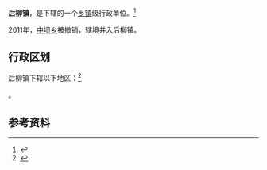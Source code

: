 {{中国乡级行政区|61/09/22/105/000}}

'''后柳镇'''，是{{PRC admin/fullname|61/09/22/105/000|3}}下辖的一个[[乡镇|乡镇]]级行政单位。<ref>{{PRC admin/ref sgc|{{PRC admin/parent|61/09/22/105/000}}}}</ref>

2011年，[[中坝乡_(石泉县)|中坝乡]]被撤销，辖境并入后柳镇。

== 行政区划 ==

后柳镇下辖以下地区：<ref>{{PRC admin/ref sgc|61/09/22/105/000}}</ref>

{{PRC admin/children|61/09/22/105/000}}。

== 参考资料 ==

{{reflist}}

{{行政区划小作品}}
{{PRC admin/navcat|61/09/22/105/000}}